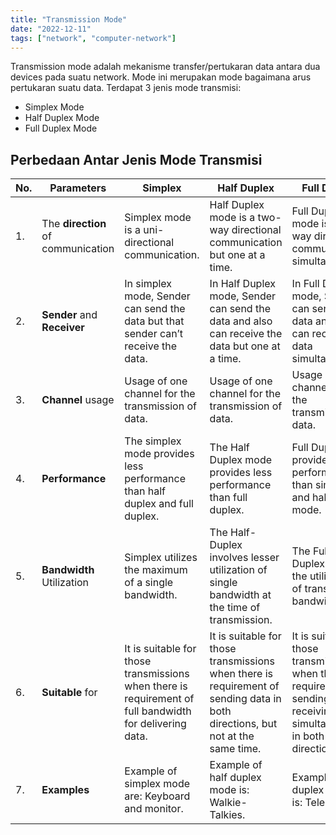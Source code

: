 ```yaml
---
title: "Transmission Mode"
date: "2022-12-11"
tags: ["network", "computer-network"]
---
```


Transmission mode adalah mekanisme transfer/pertukaran data antara dua devices pada suatu network. Mode ini merupakan mode bagaimana arus pertukaran suatu data. Terdapat 3 jenis mode transmisi:

- Simplex Mode
- Half Duplex Mode
- Full Duplex Mode

## Perbedaan Antar Jenis Mode Transmisi

| No. | Parameters                         | **Simplex**                                                                                             | **Half Duplex**                                                                                                                | **Full Duplex**                                                                                                                   |
| --- | ---------------------------------- | ------------------------------------------------------------------------------------------------------- | ------------------------------------------------------------------------------------------------------------------------------ | --------------------------------------------------------------------------------------------------------------------------------- |
| 1.  | The **direction** of communication | Simplex mode is a uni-directional communication.                                                        | Half Duplex mode is a two-way directional communication but one at a time.                                                     | Full Duplex mode is a two-way directional communication simultaneously.                                                           |
| 2.  | **Sender** and **Receiver**        | In simplex mode, Sender can send the data but that sender can&#8217;t receive the data.                 | In Half Duplex mode, Sender can send the data and also can receive the data but one at a time.                                 | In Full Duplex mode, Sender can send the data and also can receive the data simultaneously.                                       |
| 3.  | **Channel** usage                  | Usage of one channel for the transmission of data.                                                      | Usage of one channel for the transmission of data.                                                                             | Usage of two channels for the transmission of data.                                                                               |
| 4.  | **Performance**                    | The simplex mode provides less performance than half duplex and full duplex.                            | The Half Duplex mode provides less performance than full duplex.                                                               | Full Duplex provides better performance than simplex and half duplex mode.                                                        |
| 5.  | **Bandwidth** Utilization          | Simplex utilizes the maximum of a single bandwidth.                                                     | The Half-Duplex involves lesser utilization of single bandwidth at the time of transmission.                                   | The Full-Duplex doubles the utilization of transmission bandwidth.                                                                |
| 6.  | **Suitable** for                   | It is suitable for those transmissions when there is requirement of full bandwidth for delivering data. | It is suitable for those transmissions when there is requirement of sending data in both directions, but not at the same time. | It is suitable for those transmissions when there is requirement of sending and receiving data simultaneously in both directions. |
| 7.  | **Examples**                       | Example of simplex mode are: Keyboard and monitor.                                                      | Example of half duplex mode is: Walkie-Talkies.                                                                                | Example of full duplex mode is: Telephone.                                                                                        |
